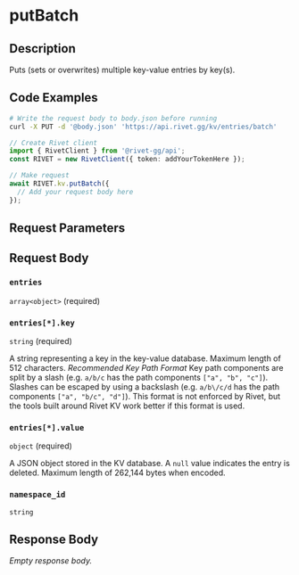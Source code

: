 

# putBatch

<ExperimentalFeature />

## Description

Puts (sets or overwrites) multiple key-value entries by key(s).


## Code Examples

<CodeGroup title='Request' tag='PUT' label='https://api.rivet.gg/kv/entries/batch'>

```bash {{ "title": "cURL" }}
# Write the request body to body.json before running
curl -X PUT -d '@body.json' 'https://api.rivet.gg/kv/entries/batch'
```

```ts
// Create Rivet client
import { RivetClient } from '@rivet-gg/api';
const RIVET = new RivetClient({ token: addYourTokenHere });

// Make request
await RIVET.kv.putBatch({
  // Add your request body here
});
```

</CodeGroup>


## Request Parameters


## Request Body

### `entries`

`array<object>` (required)

### `entries[*].key`

`string` (required)

A string representing a key in the key-value database.
Maximum length of 512 characters.
_Recommended Key Path Format_
Key path components are split by a slash (e.g. `a/b/c` has the path components `["a", "b", "c"]`). Slashes can be escaped by using a backslash (e.g. `a/b\/c/d` has the path components `["a", "b/c", "d"]`).
This format is not enforced by Rivet, but the tools built around Rivet KV work better if this format is used.

### `entries[*].value`

`object` (required)

A JSON object stored in the KV database.
A `null` value indicates the entry is deleted.
Maximum length of 262,144 bytes when encoded.

### `namespace_id`

`string`




## Response Body

_Empty response body._
